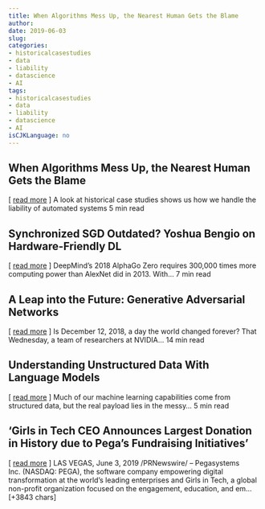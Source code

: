 ```yaml
---
title: When Algorithms Mess Up, the Nearest Human Gets the Blame   
author: 
date: 2019-06-03
slug: 
categories: 
- historicalcasestudies
- data
- liability
- datascience
- AI
tags: 
- historicalcasestudies
- data
- liability
- datascience
- AI
isCJKLanguage: no 
---
```


## When Algorithms Mess Up, the Nearest Human Gets the Blame   
[ <a href="https://medium.com/@MITTechReview/when-algorithms-mess-up-the-nearest-human-gets-the-blame-194d87d60559" target="_blank">read more</a> ] 
  A look at historical case studies shows us how we handle the liability of automated systems 5 min read 




## Synchronized SGD Outdated? Yoshua Bengio on Hardware-Friendly DL   
[ <a href="" target="_blank">read more</a> ] 
  DeepMind's 2018 AlphaGo Zero requires 300,000 times more computing power than AlexNet did in 2013. With… 7 min read 




## A Leap into the Future: Generative Adversarial Networks   
[ <a href="https://medium.com/@matthergott/a-leap-into-the-future-generative-adversarial-networks-96a780ed8ee6" target="_blank">read more</a> ] 
  Is December 12, 2018, a day the world changed forever? That Wednesday, a team of researchers at NVIDIA… 14 min read 




## Understanding Unstructured Data With Language Models   
[ <a href="https://medium.com/@ODSC/understanding-unstructured-data-with-language-models-26c8c6c46bde" target="_blank">read more</a> ] 
  Much of our machine learning capabilities come from structured data, but the real payload lies in the messy… 5 min read 




## 'Girls in Tech CEO Announces Largest Donation in History due to Pega's Fundraising Initiatives' 
 [ <a href="https://www.prnewswire.com/news-releases/girls-in-tech-ceo-announces-largest-donation-in-history-due-to-pegas-fundraising-initiatives-300859991.html" target="_blank">read more</a> ]
LAS VEGAS, June 3, 2019 /PRNewswire/ -- Pegasystems Inc. (NASDAQ: PEGA), the software company empowering digital transformation at the world's leading enterprises and Girls in Tech, a global non-profit organization focused on the engagement, education, and em… [+3843 chars] 


